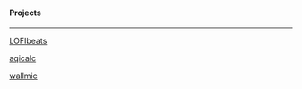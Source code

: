 #### Projects
----

[LOFIbeats](https://github.com/DevanshMehra/LOFIbeats)

[aqicalc](https://github.com/DevanshMehra/aqicalc)

[wallmic](https://github.com/DevanshMehra/wallmic)
